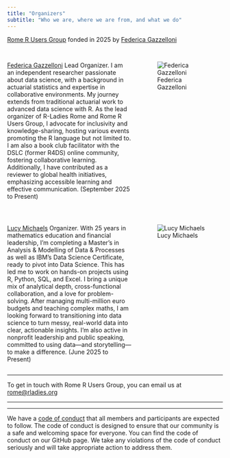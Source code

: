```yaml
---
title: "Organizers"
subtitle: "Who we are, where we are from, and what we do"
---
```


[Rome R Users Group](https://www.meetup.com/rome-r-users-group) fonded in 2025 by [Federica Gazzelloni](https://federicagazzelloni.com/)

## 

::: columns
::: {.column width="60%"}
[Federica Gazzelloni](https://federicagazzelloni.com/) Lead Organizer. I am an independent researcher passionate about data science, with a background in actuarial statistics and expertise in collaborative environments. My journey extends from traditional actuarial work to advanced data science with R. As the lead organizer of R-Ladies Rome and Rome R Users Group, I advocate for inclusivity and knowledge-sharing, hosting various events promoting the R language but not limited to. I am also a book club facilitator with the DSLC (former R4DS) online community, fostering collaborative learning. Additionally, I have contributed as a reviewer to global health initiatives, emphasizing accessible learning and effective communication. (September 2025 to Present)
:::

::: {.column width="40%"}
![Federica Gazzelloni](organizers_picts/federicagazzelloni.jpeg)
:::
:::

##

:::: columns
::: {.column width="60%"}
[Lucy Michaels](https://www.linkedin.com/in/lucymichaels/) Organizer. With 25 years in mathematics education and financial leadership, I’m completing a Master's in Analysis & Modelling of Data & Processes as well as IBM’s Data Science Certificate, ready to pivot into Data Science.  This has led me to work on hands-on projects using R, Python, SQL, and Excel. I bring a unique mix of analytical depth, cross-functional collaboration, and a love for problem-solving. After managing multi-million euro budgets and teaching complex maths, I am looking forward to transitioning into data science to turn messy, real-world data into clear, actionable insights. I'm also active in nonprofit leadership and public speaking, committed to using data—and storytelling—to make a difference. (June 2025 to Present)\n
:::

::: {.column width="40%"}
![Lucy Michaels](organizers_picts/lucy-michaels.jpg)

:::
::::

------------------------------------------------------------------------

To get in touch with Rome R Users Group, you can email us at [rome\@rladies.org](mailto:rome@rladies.org){.email}

------------------------------------------------------------------------



------------------------------------------------------------------------

We have a [code of conduct]() that all members and participants are expected to follow. The code of conduct is designed to ensure that our community is a safe and welcoming space for everyone. You can find the code of conduct on our GitHub page. We take any violations of the code of conduct seriously and will take appropriate action to address them.


